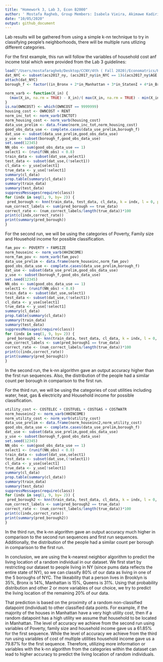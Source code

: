 ```yaml
---
title: "Homework 3, Lab 3, Econ B2000"
author: ' Mostafa Ragheb, Group Members: Isabela Vieira, Akimawe Kadiri, Nicole Kerrison,Christopher Tinevra, Charles Reed'
date: "10/05/2020"
output: github_document
---
```


Lab results will be gathered from using a simple k-nn technique to try in classifying people's neighborhoods, there will be multiple runs utlizing different categories.

For the first example, this run will follow the variables of household cost anf income total which were provided from the Lab 3 guidelines:

```r
load("/Users/mostafaragheb/Desktop/CCNY/4th ( Fall 2020)/Economatrics/HW1/acs2017_ny/acs2017_ny_data.RData")
dat_NYC <- subset(acs2017_ny, (acs2017_ny$in_NYC == 1)&(acs2017_ny$AGE > 18) & (acs2017_ny$AGE < 66))
attach(dat_NYC)
borough_f <- factor((in_Bronx + 2*in_Manhattan + 3*in_StatenI + 4*in_Brooklyn + 5*in_Queens), levels=c(1,2,3,4,5),labels= c("Bronx","Manhattan","Staten Island","Brooklyn","Queens"))
```

```r
norm_varb <- function(X_in) {
  (max(X_in, na.rm = TRUE) - X_in)/( max(X_in, na.rm = TRUE) - min(X_in, na.rm = TRUE) )
}
is.na(OWNCOST) <- which(OWNCOST == 9999999)
housing_cost <- OWNCOST + RENT
norm_inc_tot <- norm_varb(INCTOT)
norm_housing_cost <- norm_varb(housing_cost)
data_use_prelim <- data.frame(norm_inc_tot,norm_housing_cost)
good_obs_data_use <- complete.cases(data_use_prelim,borough_f)
dat_use <- subset(data_use_prelim,good_obs_data_use)
y_use <- subset(borough_f,good_obs_data_use)
set.seed(12345)
NN_obs <- sum(good_obs_data_use == 1)
select1 <- (runif(NN_obs) < 0.8)
train_data <- subset(dat_use,select1)
test_data <- subset(dat_use,(!select1))
cl_data <- y_use[select1]
true_data <- y_use[!select1]
summary(cl_data)
prop.table(summary(cl_data))
summary(train_data)
summary(test_data)
suppressMessages(require(class))
for (indx in seq(1, 9, by= 2)) {
 pred_borough <- knn(train_data, test_data, cl_data, k = indx, l = 0, prob = FALSE, use.all = TRUE)
num_correct_labels <- sum(pred_borough == true_data)
correct_rate <- (num_correct_labels/length(true_data))*100
print(c(indx,correct_rate))
print(summary(pred_borough))
}
```

For the second run, we will be using the categories of Poverty, Family size and Household income for possible classification.

```r
fam_pov <- POVERTY + FAMSIZE
norm_houseinc <- norm_varb(HHINCOME)
norm_fam_pov <- norm_varb(fam_pov)
data_use_prelim <- data.frame(norm_houseinc,norm_fam_pov)
good_obs_data_use <- complete.cases(data_use_prelim,borough_f)
dat_use <- subset(data_use_prelim,good_obs_data_use)
y_use <- subset(borough_f,good_obs_data_use)
set.seed(12345)
NN_obs <- sum(good_obs_data_use == 1)
select1 <- (runif(NN_obs) < 0.8)
train_data <- subset(dat_use,select1)
test_data <- subset(dat_use,(!select1))
cl_data <- y_use[select1]
true_data <- y_use[!select1]
summary(cl_data)
prop.table(summary(cl_data))
summary(train_data)
summary(test_data)
suppressMessages(require(class))
for (indx in seq(1, 9, by= 2)) {
 pred_borough1 <- knn(train_data, test_data, cl_data, k = indx, l = 0, prob = FALSE, use.all = TRUE)
num_correct_labels <- sum(pred_borough1 == true_data)
correct_rate <- (num_correct_labels/length(true_data))*100
print(c(indx,correct_rate))
print(summary(pred_borough1))
}
```
In the second run, the k-nn algorithm gave an output accuracy higher than the first run sequences. Also, the distribution of the people had a similar count per borough in comparison to the first run. 

For the third run, we will be using the categories of cost utilities including water, heat, gas & electricity and Household income for possible classification.
```r
utility_cost <- COSTELEC + COSTFUEL + COSTGAS + COSTWATR
norm_houseinc2 <- norm_varb(HHINCOME)
norm_utility_cost <- norm_varb(utility_cost)
data_use_prelim <- data.frame(norm_houseinc2,norm_utility_cost)
good_obs_data_use <- complete.cases(data_use_prelim,borough_f)
dat_use <- subset(data_use_prelim,good_obs_data_use)
y_use <- subset(borough_f,good_obs_data_use)
set.seed(12345)
NN_obs <- sum(good_obs_data_use == 1)
select1 <- (runif(NN_obs) < 0.8)
train_data <- subset(dat_use,select1)
test_data <- subset(dat_use,(!select1))
cl_data <- y_use[select1]
true_data <- y_use[!select1]
summary(cl_data)
prop.table(summary(cl_data))
summary(train_data)
summary(test_data)
suppressMessages(require(class))
for (indx in seq(1, 9, by= 2)) {
 pred_borough2 <- knn(train_data, test_data, cl_data, k = indx, l = 0, prob = FALSE, use.all = TRUE)
num_correct_labels <- sum(pred_borough2 == true_data)
correct_rate <- (num_correct_labels/length(true_data))*100
print(c(indx,correct_rate))
print(summary(pred_borough2))
}
```
In the third run, the k-nn algorithm gave an output accuracy much higher in comparison to the second run sequences and first run sequences. Additionally, the distribution of the people had a similar count per borough in comparison to the first run. 

In conclusion, we are using the k-nearest neighbor algorithm to predict the living location of a random individual in our dataset. We first start by restricting our dataset to people living in NY (since pums data reflects the entire state of NY), so we can classify 80% of our data as living in one of the 5 boroughs of NYC. The likeability that a person lives in Brooklyn is 35%, Bronx is 14%, Manhattan is 15%, Queens is 31%. Using that probability distribution and other 2 or more variables of our choice, we try to predict the living location of the remaining 20% of our data.

That prediction is based on the proximity of a random non-classified datapoint (individual) to other classified data points. For example, if the majority of the houses in Manhattan have a very high utility cost, then if a random datapoint has a high utility we assume that household to be located in Manhattan. The level of accuracy we achieve from the second run using variables of Poverty, family size and household income gave us a 61.85% for the first sequence. While the level of accuracy we achieve from the third run using variables of cost of multiple utilities  household income gave us a 79.87% for the first sequence. Therefore, utilizing more information or variables with the k-nn  algorithm from the categories within the dataset can lead to higher accuracy to predict the living location of random individuals. 

